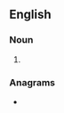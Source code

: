 ==English==

===Noun===
{{head|en|noun plural form}}

# {{plural of|anal pore|lang=en}}

===Anagrams===
* {{anagrams|en|pronasale}}